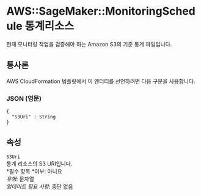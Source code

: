 # AWS::SageMaker::MonitoringSchedule 통계리소스

현재 모니터링 작업을 검증해야 하는 Amazon S3의 기준 통계 파일입니다.

## 통사론

AWS CloudFormation 템플릿에서 이 엔터티를 선언하려면 다음 구문을 사용합니다.

### JSON (영문)

```
{
  "S3Uri" : String
}
```

## 속성

`S3Uri`  
통계 리소스의 S3 URI입니다.  
*필수 항목 *여부: 아니요  
_유형_: 문자열  
_업데이트 필요 사항_: 중단 없음
